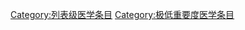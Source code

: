 {{Wikipedia category}}
{{emptycat}}
{{catmore|Wikipedia:医学专题}}

[[Category:列表级医学条目|Category:列表级医学条目]]
[[Category:极低重要度医学条目|Category:极低重要度医学条目]]